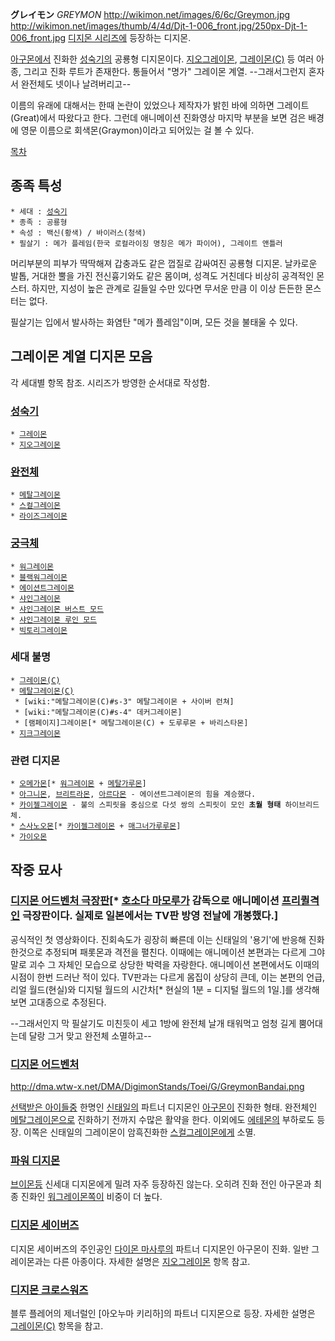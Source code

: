 '''グレイモン''' ''GREYMON''
http://wikimon.net/images/6/6c/Greymon.jpg http://wikimon.net/images/thumb/4/4d/Djt-1-006_front.jpg/250px-Djt-1-006_front.jpg
[[디지몬 시리즈]]에 등장하는 디지몬.

[[아구몬]]에서 진화한 [[성숙기]]의 공룡형 디지몬이다. [[지오그레이몬]], [[그레이몬(C)]] 등 여러 아종, 그리고 진화 루트가 존재한다. 통들어서 "명가" 그레이몬 계열. --그래서그런지 혼자서 완전체도 넷이나 날려버리고--


이름의 유래에 대해서는 한때 논란이 있었으나 제작자가 밝힌 바에 의하면 그레이트(Great)에서 따왔다고 한다.
그런데 애니메이션 진화영상 마지막 부분을 보면 검은 배경에 영문 이름으로 회색몬(Graymon)이라고 되어있는 걸 볼 수 있다.


[[목차]]
== 종족 특성 ==
 * 세대 : [[성숙기]]
 * 종족 : 공룡형
 * 속성 : 백신(황색) / 바이러스(청색)
 * 필살기 : 메가 플레임(한국 로컬라이징 명칭은 메가 파이어), 그레이트 앤틀러

머리부분의 피부가 딱딱해져 갑충과도 같은 껍질로 감싸여진 공룡형 디지몬. 날카로운 발톱, 거대한 뿔을 가진 전신흉기와도 같은 몸이며, 성격도 거친데다 비상히 공격적인 몬스터. 하지만, 지성이 높은 관계로 길들일 수만 있다면 무서운 만큼 이 이상 든든한 몬스터는 없다.

필살기는 입에서 발사하는 화염탄 "메가 플레임"이며, 모든 것을 불태울 수 있다.

== 그레이몬 계열 디지몬 모음 ==
각 세대별 항목 참조. 시리즈가 방영한 순서대로 작성함.
=== [[성숙기]] ===
 * [[그레이몬]]
 * [[지오그레이몬]]

=== [[완전체]] ===
 * [[메탈그레이몬]]
 * [[스컬그레이몬]]
 * [[라이즈그레이몬]]

=== [[궁극체]] ===
 * [[워그레이몬]]
 * [[블랙워그레이몬]]
 * [[에이션트그레이몬]]
 * [[샤인그레이몬]]
 * [[샤인그레이몬 버스트 모드]]
 * [[샤인그레이몬 루인 모드]]
 * [[빅토리그레이몬]]

=== 세대 불명 ===
 * [[그레이몬(C)]]
 * [[메탈그레이몬(C)]]
  * [wiki:"메탈그레이몬(C)#s-3" 메탈그레이몬 + 사이버 런쳐]
  * [wiki:"메탈그레이몬(C)#s-4" 데커그레이몬]
  * [램페이지]그레이몬[* 메탈그레이몬(C) + 도루루몬 + 바리스타몬]
 * [[지크그레이몬]]

=== 관련 디지몬 ===
 * [[오메가몬]][* [[워그레이몬]] + [[메탈가루몬]]]
 * [[아그니몬]], [[브리트라몬]], [[아르다몬]] - 에이션트그레이몬의 힘을 계승했다.
 * [[카이젤그레이몬]] - 불의 스피릿을 중심으로 다섯 쌍의 스피릿이 모인 '''초월 형태''' 하이브리드체.
 * [[스사노오몬]][* [[카이젤그레이몬]] + [[매그너가루루몬]]]
 * [[가이오몬]]



== 작중 묘사 ==
=== [[디지몬 어드벤처 극장판]][* [[호소다 마모루]]가 감독으로 애니메이션 [[프리퀼]]격인 극장판이다. 실제로 일본에서는 TV판 방영 전날에 개봉했다.] ===
공식적인 첫 영상화이다. 진회속도가 굉장히 빠른데 이는 신태일의 '용기'에 반응해 진화한것으로 추정되며 패롯몬과 격전을 펼친다. 이때에는 애니메이션 본편과는 다르게 그야말로 괴수 그 자체인 모습으로 상당한 박력을 자랑한다. 애니메이션 본편에서도 이때의 시점이 한번 드러난 적이 있다. TV판과는 다르게 몸집이 상당히 큰데, 이는 본편의 언급, 리얼 월드(현실)와 디지털 월드의 시간차[* 현실의 1분 = 디지털 월드의 1일.]를 생각해보면 고대종으로 추정된다.

--그래서인지 막 필살기도 미친듯이 세고 1방에 완전체 날개 태워먹고 엄청 길게 뿜어대는데 달랑 그거 맞고 완전체 소멸하고--
=== [[디지몬 어드벤처]] ===
http://dma.wtw-x.net/DMA/DigimonStands/Toei/G/GreymonBandai.png

[[선택받은 아이들]]중 한명인 [[신태일]]의 파트너 디지몬인 [[아구몬]]이 진화한 형태. 완전체인 [[메탈그레이몬]]으로 진화하기 전까지 수많은 활약을 한다. 
이외에도 [[에테몬]]의 부하로도 등장. 이쪽은 신태일의 그레이몬이 암흑진화한 [[스컬그레이몬]]에게 소멸.

=== [[파워 디지몬]] ===
[[브이몬]]등 신세대 디지몬에게 밀려 자주 등장하진 않는다. 오히려 진화 전인 아구몬과 최종 진화인 [[워그레이몬]]쪽이 비중이 더 높다.

=== [[디지몬 세이버즈]] ===
디지몬 세이버즈의 주인공인 [[다이몬 마사루]]의 파트너 디지몬인 아구몬이 진화. 일반 그레이몬과는 다른 아종이다. 자세한 설명은 [[지오그레이몬]] 항목 참고.

=== [[디지몬 크로스워즈]] ===
블루 플레어의 제너럴인 [아오누마 키리하]의 파트너 디지몬으로 등장. 자세한 설명은 [[그레이몬(C)]] 항목을 참고.
